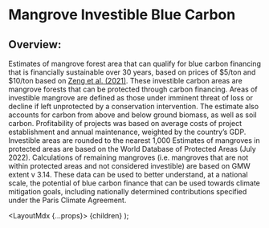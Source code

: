 
# Mangrove Investible Blue Carbon
    
## Overview:

Estimates of mangrove forest area that can qualify for blue carbon financing that is financially sustainable over 30 years, based on prices of $5/ton and $10/ton based on <a href="https://ap5.fas.nus.edu.sg/fass/geofd/zeng%20et%20al%202021%20return%20on%20investment%20mangrove%20blue%20carbon.pdf" target="_blank">Zeng et al. (2021)</a>. These investible carbon areas are mangrove forests that can be protected through carbon financing. Areas of investible mangrove are defined as those under imminent threat of loss or decline if left unprotected by a conservation intervention. The estimate also accounts for carbon from above and below ground biomass, as well as soil carbon. Profitability of projects was based on average costs of project establishment and annual maintenance, weighted by the country’s GDP. Investible areas are rounded to the nearest 1,000
Estimates of mangroves in protected areas are based on the World Database of Protected Areas (July 2022). Calculations of remaining mangroves (i.e. mangroves that are not within protected areas and not considered investible) are based on GMW extent v 3.14.
These data can be used to better understand, at a national scale, the potential of blue carbon finance that can be used towards climate mitigation goals, including nationally determined contributions specified under the Paris Climate Agreement.
  

  <LayoutMdx {...props}>
    {children}
  </LayoutMdx>
);
